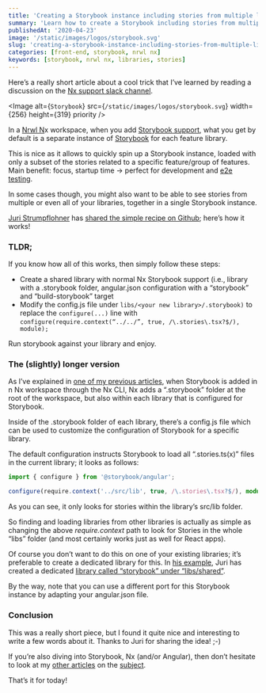 ```yaml
---
title: 'Creating a Storybook instance including stories from multiple libraries in a Nrwl Nx workspace'
summary: 'Learn how to create a Storybook including stories from multiple libraries in a Nrwl Nx workspace'
publishedAt: '2020-04-23'
image: '/static/images/logos/storybook.svg'
slug: 'creating-a-storybook-instance-including-stories-from-multiple-libraries-in-a-nrwl-nx-workspace'
categories: [front-end, storybook, nrwl nx]
keywords: [storybook, nrwl nx, libraries, stories]
---
```


Here’s a really short article about a cool trick that I’ve learned by reading a discussion on the [Nx support slack channel](https://github.com/nrwl/nx/issues/1739).

<Image
  alt={`Storybook`}
  src={`/static/images/logos/storybook.svg`}
  width={256}
  height={319}
  priority
/>

In a [Nrwl N](https://nx.dev/)x workspace, when you add [Storybook support](https://nx.dev/angular/plugins_storybook/overview), what you get by default is a separate instance of [Storybook](https://storybook.js.org/) for each feature library.

This is nice as it allows to quickly spin up a Storybook instance, loaded with only a subset of the stories related to a specific feature/group of features. Main benefit: focus, startup time → perfect for development and [e2e testing](https://www.youtube.com/watch?v=C88th0SbepE).

In some cases though, you might also want to be able to see stories from multiple or even all of your libraries, together in a single Storybook instance.

[Juri Strumpflohner](https://twitter.com/juristr) has [shared the simple recipe on Github](https://github.com/juristr/nx-shared-storybook); here’s how it works!

### TLDR;

If you know how all of this works, then simply follow these steps:

- Create a shared library with normal Nx Storybook support (i.e., library with a .storybook folder, angular.json configuration with a “storybook” and “build-storybook” target
- Modify the config.js file under `libs/<your new library>/.storybook)` to replace the `configure(...)` line with `configure(require.context(“../../”, true, /\.stories\.tsx?$/), module);`

Run storybook against your library and enjoy.

### The (slightly) longer version

As I’ve explained in [one of my previous articles](https://medium.com/@dSebastien/adding-tailwind-support-to-a-nrwl-nx-workspace-with-angular-and-storybook-bf890ea882e), when Storybook is added in n Nx workspace through the Nx CLI, Nx adds a “.storybook” folder at the root of the workspace, but also within each library that is configured for Storybook.

Inside of the .storybook folder of each library, there’s a config.js file which can be used to customize the configuration of Storybook for a specific library.

The default configuration instructs Storybook to load all “.stories.ts(x)” files in the current library; it looks as follows:

```typescript
import { configure } from '@storybook/angular';

configure(require.context('../src/lib', true, /\.stories\.tsx?$/), module);
```

As you can see, it only looks for stories within the library’s src/lib folder.

So finding and loading libraries from other libraries is actually as simple as changing the above _require.context_ path to look for Stories in the whole “libs” folder (and most certainly works just as well for React apps).

Of course you don’t want to do this on one of your existing libraries; it’s preferable to create a dedicated library for this. In [his example](https://github.com/juristr/nx-shared-storybook), Juri has created a dedicated [library called “storybook” under “libs/shared”](https://github.com/juristr/nx-shared-storybook/tree/master/libs/shared/storybook).

By the way, note that you can use a different port for this Storybook instance by adapting your angular.json file.

### Conclusion

This was a really short piece, but I found it quite nice and interesting to write a few words about it. Thanks to Juri for sharing the idea! ;-)

If you’re also diving into Storybook, Nx (and/or Angular), then don’t hesitate to look at my [other articles](https://medium.com/@dSebastien/adding-tailwind-support-to-a-nrwl-nx-workspace-with-angular-and-storybook-bf890ea882e) on the [subject](https://medium.com/@dSebastien/using-ngx-translate-in-storybook-stories-3f4228f80e02).

That’s it for today!

<BlogPostSignature />
